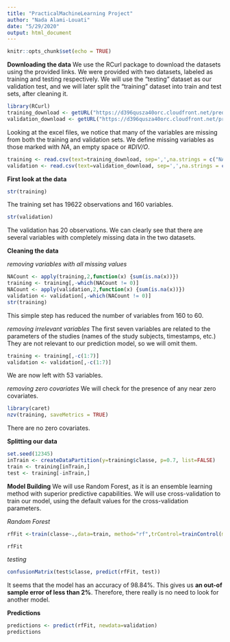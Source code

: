 ```yaml
---
title: "PracticalMachineLearning Project"
author: "Nada Alami-Louati"
date: "5/29/2020"
output: html_document
---
```


```r
knitr::opts_chunk$set(echo = TRUE)
```
**Downloading the data**
We use the RCurl package to download the datasets using the provided links. We were provided with two datasets, labeled as training and testing respectively. We will use the "testing" dataset as our validation test, and we will later split the "training" dataset into train and test sets, after cleaning it.
```r
library(RCurl)
training_download <- getURL("https://d396qusza40orc.cloudfront.net/predmachlearn/pml-training.csv")
validation_download <- getURL("https://d396qusza40orc.cloudfront.net/predmachlearn/pml-testing.csv")
```
Looking at the excel files, we notice that many of the variables are missing from both the training and validation sets. We define missing variables as those marked with *NA*, an empty space or *#DIV/O*.

```r
training <- read.csv(text=training_download, sep=',',na.strings = c("NA","","#DIV/O"))
validation <- read.csv(text=validation_download, sep=',',na.strings = c("NA","","#DIV/O"))
```
**First look at the data**
```r
str(training)
```
The training set has 19622 observations and 160 variables. 
```r
str(validation)
```
The validation has 20 observations. We can clearly see that there are several variables with completely missing data in the two datasets.

**Cleaning the data**

*removing variables with all missing values*
```r
NACount <- apply(training,2,function(x) {sum(is.na(x))})
training <- training[,-which(NACount != 0)]
NACount <- apply(validation,2,function(x) {sum(is.na(x))}) 
validation <- validation[,-which(NACount != 0)]
str(training)
```
This simple step has reduced the number of variables from 160 to 60.

*removing irrelevant variables*
The first seven variables are related to the parameters of the studies (names of the study subjects, timestamps, etc.) They are not relevant to our prediction model, so we will omit them. 
```r
training <- training[,-c(1:7)]
validation <- validation[,-c(1:7)]
```
We are now left with 53 variables. 

*removing zero covariates*
We will check for the presence of any near zero covariates.
```r
library(caret)
nzv(training, saveMetrics = TRUE)
```
There are no zero covariates.

**Splitting our data**
```r
set.seed(12345)
inTrain <- createDataPartition(y=training$classe, p=0.7, list=FALSE)
train <- training[inTrain,]
test <- training[-inTrain,]
```

**Model Building**
We will use Random Forest, as it is an ensemble learning method with superior predictive capabilities. We will use cross-validation to train our model, using the default values for the cross-validation parameters.  

  *Random Forest*
```r

rfFit <-train(classe~.,data=train, method="rf",trControl=trainControl(method ="cv"))
```
```r
rfFit
```
*testing*
```r
confusionMatrix(test$classe, predict(rfFit, test))
```

It seems that the model has an accuracy of 98.84%. This gives us **an out-of sample error of less than 2%**. Therefore, there really is no need to look for another model.

**Predictions**
```r
predictions <- predict(rfFit, newdata=validation)
predictions
```

